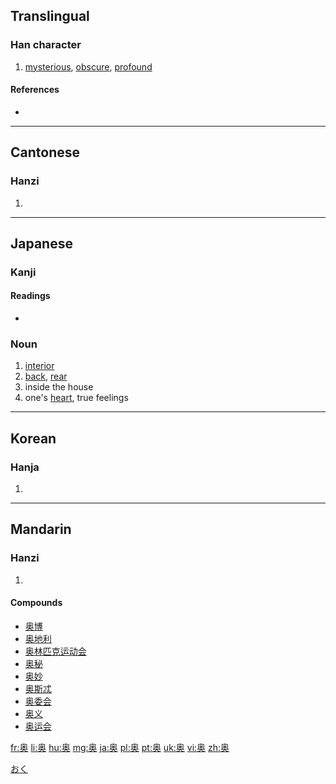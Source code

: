 {{also|奧}}
==Translingual==

===Han character===
{{Han char|rn=37|rad=大|as=09|sn=12|four=|canj=竹月大 (HBK), X竹月大 (XHBK)}}

# [[mysterious]], [[obscure]], [[profound]]

====References====
* {{Han ref|kx=0253.151|dkj=05981|hdz=10545.070|uh=5965|ud=22885}}

----

==Cantonese==

===Hanzi===
{{yue-hanzi|jyut=ou3, juk1|y=ou, yūk|tra=奧}}

# {{defn|lang=yue|sort=大09}}

----

==Japanese==

===Kanji===
{{ja-kanji|grade=c|rs=大09}}

====Readings====
* {{ja-readings|on=[[おう]] (ō)|kun=[[おく]] (oku), [[くま]] (kuma)}}

===Noun===
{{ja-noun|k|hira=おく|rom=oku}} 

# [[interior]]
# [[back]], [[rear]]
# inside the house
# one's [[heart]], true feelings 

[[Category:1000 Japanese basic words|おく]]
----

==Korean==

===Hanja===
{{ko-hanja|hangeul=[[오]], [[욱]]|rv=o, uk|mr=o, uk}}

# {{defn|lang=ko|sort=大09}}

----

==Mandarin==

===Hanzi===
{{cmn-hanzi|tra=奧|pin=[[ào]] ([[ao4]]), [[yù]] ([[yu4]])|wg=ao<sup>4</sup>, yü<sup>4</sup>}}

# {{defn|lang=cmn|sort=大09}}

====Compounds====
* [[奥博]]
* [[奥地利]]
* [[奥林匹克运动会]]
* [[奥秘]]
* [[奥妙]]
* [[奥斯忒]]
* [[奥委会]]
* [[奥义]]
* [[奥运会]]

[[fr:奥]]
[[li:奥]]
[[hu:奥]]
[[mg:奥]]
[[ja:奥]]
[[pl:奥]]
[[pt:奥]]
[[uk:奥]]
[[vi:奥]]
[[zh:奥]]